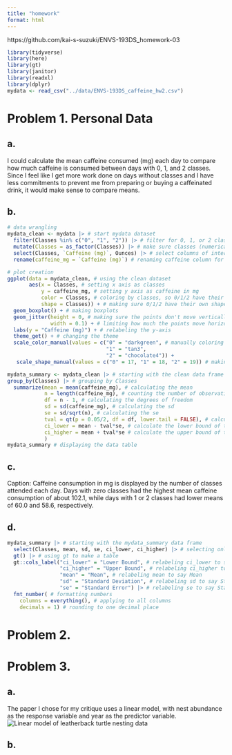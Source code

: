 ```yaml
---
title: "homework"
format: html
---
```


https://github.com/kai-s-suzuki/ENVS-193DS_homework-03

```r
library(tidyverse)
library(here)
library(gt)
library(janitor)
library(readxl)
library(dplyr)
mydata <- read_csv("../data/ENVS-193DS_caffeine_hw2.csv")
```


# Problem 1. Personal Data

## a. 

I could calculate the mean caffeine consumed (mg) each day to compare how much caffeine is consumed between days with 0, 1, and 2 classes. Since I feel like I get more work done on days without classes and I have less commitments to prevent me from preparing or buying a caffeinated drink, it would make sense to compare means. 

## b.
```r
# data wrangling
mydata_clean <- mydata |> # start mydata dataset
  filter(Classes %in% c("0", "1", "2")) |> # filter for 0, 1, or 2 classes
  mutate(Classes = as_factor(Classes)) |> # make sure classes (numerical) are being read in as a factor
  select(Classes, `Caffeine (mg)`, Ounces) |> # select columns of interest
  rename(caffeine_mg = `Caffeine (mg)`) # renaming caffeine column for ease
```

```r
# plot creation
ggplot(data = mydata_clean, # using the clean dataset
       aes(x = Classes, # setting x axis as classes
           y = caffeine_mg, # setting y axis as caffeine in mg
           color = Classes, # coloring by classes, so 0/1/2 have their own colors
           shape = Classes)) + # making sure 0/1/2 have their own shapes
  geom_boxplot() + # making boxplots
  geom_jitter(height = 0, # making sure the points don't move vertically
              width = 0.1) + # limiting how much the points move horizontally
  labs(y = "Caffeine (mg)") + # relabeling the y-axis
  theme_get() + # changing the theme
  scale_color_manual(values = c("0" = "darkgreen", # manually coloring 0, 1, and 2
                                "1" = "tan3",
                                "2" = "chocolate4")) +
   scale_shape_manual(values = c("0" = 17, "1" = 18, "2" = 19)) # making data points different shapes
```

```r
mydata_summary <- mydata_clean |> # starting with the clean data frame
group_by(Classes) |> # grouping by Classes
  summarize(mean = mean(caffeine_mg), # calculating the mean
            n = length(caffeine_mg), # counting the number of observations
            df = n - 1, # calculating the degrees of freedom
            sd = sd(caffeine_mg), # calculating the sd 
            se = sd/sqrt(n), # calculating the se
            tval = qt(p = 0.05/2, df = df, lower.tail = FALSE), # calculating the t-value
            ci_lower = mean - tval*se, # calculate the lower bound of the 95% CI
            ci_higher = mean + tval*se # calculate the upper bound of the 95% CI) 
            )
mydata_summary # displaying the data table
```

## c. 

Caption: Caffeine consumption in mg is displayed by the number of classes attended each day. Days with zero classes had the highest mean caffeine consumption of about 102.1, while days with 1 or 2 classes had lower means of 60.0 and 58.6, respectively. 

## d. 
```r
mydata_summary |> # starting with the mydata_summary data frame
  select(Classes, mean, sd, se, ci_lower, ci_higher) |> # selecting only Classes, mean, sd, se, ci_lower, and ci_higher to be displayed
  gt() |> # using gt to make a table
  gt::cols_label("ci_lower" = "Lower Bound", # relabeling ci_lower to say Lower Bound
                 "ci_higher" = "Upper Bound", # relabeling ci_higher to say Upper Bound
                 "mean" = "Mean", # relabeling mean to say Mean
                 "sd" = "Standard Deviation", # relabeling sd to say Standard Deviation
                 "se" = "Standard Error") |> # relabeling se to say Standard Error
  fmt_number( # formatting numbers
    columns = everything(), # applying to all columns
    decimals = 1) # rounding to one decimal place
```


# Problem 2. 


# Problem 3. 

## a. 
The paper I chose for my critique uses a linear model, with nest abundance as the response variable
and year as the predictor variable. 
![Linear model of leatherback turtle nesting data](turtlelinearmodel.jpg)

## b. 
